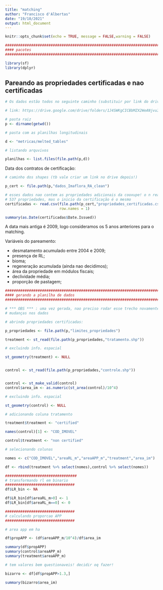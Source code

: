 ```yaml
---
title: "matching"
author: "Francisco d'Albertas"
date: "19/10/2021"
output: html_document
---
```


```r
knitr::opts_chunk$set(echo = TRUE, message = FALSE,warning = FALSE)

################################################################################
#### pacotes
################################################################################

library(sf)
library(dplyr)

```

## Pareando as propriedades certificadas e nao certificadas

```r

# Os dados estão todos no seguinte caminho (substituir por link do drive!):

# link: https://drive.google.com/drive/folders/1J4SWKgCICBbMZX2WeANjvuIg_jz3Mu_l?usp=sharing

# pasta raiz
p <- dirname(getwd())

# pasta com as planilhas longitudinais

d <- "metricas/melted_tables"

# listando arquvivos

planilhas <- list.files(file.path(p,d))

```


Data dos contratos de certificação:

```r

# caminho dos shapes (tb vale criar um link no drive depois!)

p_cert <- file.path(p,"dados_Imaflora_RA_clean")

# esses dados nao contem as propriedades adicionais da cooxupe! o n real é de
# 537 propriedades, mas o inicio da certificação é o mesmo
certificadas <- read.csv(file.path(p_cert,"propriedades_certificadas.csv"),
                         row.names = 1)

summary(as.Date(certificadas$Date.Issued))


```

A data mais antiga é 2009, logo consideramos os 5 anos anteriores para o matching.

Variáveis do pareamento:

- desmatamento acumulado entre 2004 e 2009;
- presença de RL;
- bioma;
- regeneração acumulada (ainda nao decidimos);
- área da propriedade em módulos fiscais;
- declividade média;
- proporção de pastagem;

```r
################################################################################
#### gerando a planilha de dados
################################################################################

# *** OBS *** : uma vez gerada, nao preciso rodar esse trecho novamente salvo
# mudanças nos dados

# abrindo propriedades certificadas:

p_propriedades <- file.path(p,"limites_propriedades")

treatment <- st_read(file.path(p_propriedades,"tratamento.shp")) 

# excluindo info. espacial

st_geometry(treatment) <- NULL


control <- st_read(file.path(p_propriedades,"controle.shp")) 


control <- st_make_valid(control)
control$area_im <- as.numeric(st_area(control)/10^4)

# excluindo info. espacial

st_geometry(control) <- NULL

# adicionando coluna tratamento

treatment$treatment <- "certified"

names(control)[1] <- "COD_IMOVEL"

control$treatment <- "non certified"

# selecionando colunas

nomes <- c("COD_IMOVEL","areaRL_m","areaAPP_m","treatment","area_im")

df <- rbind(treatment %>% select(nomes),control %>% select(nomes))

#################################
# transformando rl em binario
################################
df$LR_bin <- NA

df$LR_bin[df$areaRL_m>0] <- 1
df$LR_bin[df$areaRL_m==0] <- 0

################################
# calculando proporcao APP
################################

# area app em ha

df$propAPP <- (df$areaAPP_m/10^4)/df$area_im

summary(df$propAPP)
summary(control$areaAPP_m)
summary(treatment$areaAPP_m)

# tem valores bem questionaveis! decidir oq fazer!

bizarro <- df[df$propAPP>1.3,]

summary(bizarro$area_im)

```







